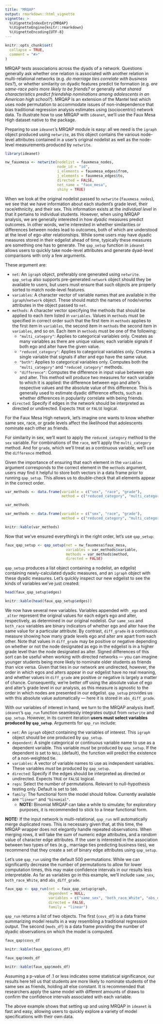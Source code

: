 ```yaml
---
title: "MRQAP"
output: rmarkdown::html_vignette
vignette: >
  %\VignetteIndexEntry{MRQAP}
  %\VignetteEngine{knitr::rmarkdown}
  %\VignetteEncoding{UTF-8}
---
```


```r
knitr::opts_chunk$set(
  collapse = TRUE,
  comment = "#>"
)
```

MRQAP tests associations across the dyads of a network. Questions generally ask whether one relation is associated with another relation in multi-relational networks (e.g. *do marriage ties correlate with business ties?*), or whether similarity on dyadic features predict tie formation (e.g. *are same-race pairs more likely to be friends?* or generally *what shared characteristics predict friendship nominations among adolescents in an American high school?*). MRQAP is an extension of the Mantel test which uses node permutation to accommodate issues of non-independence that bias traditional regression analysis estimates using (sociocentric) network data. To illustrate how to use MRQAP with `ideanet`, we'll use the Faux Mesa High dataset native to the package.

Preparing to use `ideanet`'s MRQAP module is easy: all we need is the `igraph` object produced using `netwrite`, as this object contains the various node-level attributes contained in a user's original nodelist as well as the node-level measurements produced by `netwrite`.

```r
library(ideanet)

nw_fauxmesa <- netwrite(nodelist = fauxmesa_nodes,
                        node_id = "id",
                        i_elements = fauxmesa_edges$from,
                        j_elements = fauxmesa_edges$to,
                        directed = FALSE,
                        net_name = "faux_mesa",
                        shiny = TRUE)
```

When we look at the original nodelist passed to `netwrite` (`fauxmesa_nodes`), we see that we have information about each student's grade level, their race/ethnicity, and their sex. This information exists at the *individual level* in that it pertains to individual students. However, when using MRQAP analysis, we are generally interested in how *dyadic* measures predict outcomes. In other words, we're interested in whether similarities or differences between nodes lead to outcomes, both of which are understood at the level of ego-alter relationships. While some users may have dyadic measures stored in their edgelist ahead of time, typically these measures are something one has to generate. The `qap_setup` function in `ideanet` allows users to quickly take node-level attributes and generate dyad-level comparisons with only a few arguments. 

These argument are:

* `net`: An `igraph` object, preferably one generated using `netwrite`. `qap_setup` also supports pre-generated `network` object should they be available to users, but users must ensure that such objects are properly sorted to match node-level features.
* `variables`: A character vector of variable names that are available in the `igraph`/`network` object. These should match the names of node/vertex attributes in the object passed to `net`.
* `methods`: A character vector specifying the methods that should be applied to each item listed in `variables`. Values in `methods` must be specified in correct order such that the first item in `methods` applies to the first item in `variables`, the second item in `methods` the second item in `variables`, and so on. Each item in `methods` must be one of the following: 
  * `"multi_category"`: Applies to categorical variables only. Creates as many variables as there are unique values; each variable signals if both ego and alter have the given value.
  * `"reduced_category"`: Applies to categorical variables only. Creates a single variable that signals if alter and ego have the same value.
  * `"both"`: Applies to categorical variables only. Computes both the `"multi_category"` and `"reduced_category"` methods.
  * `"difference"`: Computes the difference in input value between ego and alter. This method will produce two measures for each variable to which it is applied: the difference between ego and alter's respective values and the absolute value of this difference. This is generally used to estimate dyadic difference effects, such as whether differences in popularity correlate with being friends.
* `directed`: Specify if edges in the network should be interpreted as directed or undirected. Expects `TRUE` or `FALSE` logical.

For the Faux Mesa High network, let's imagine one wants to know whether same sex, race, or grade levels affect the likelihood that adolescents nominate each other as friends.

For similarity in sex, we'll want to apply the `reduced_category` method to the `sex` variable. For combinations of the `race`, we'll apply the `multi_category` method. And for `grade`, which we'll treat as a continuous variable, we'll use the `difference` method.

Given the importance of ensuring that each element in the `variables` argument corresponds to the correct element in the `methods` argument, users may find it helpful to store both vectors in a data frame prior to running `qap_setup`. This allows us to double-check that all elements appear in the correct order.

```r
var_methods <- data.frame(variable = c("sex", "race", "grade"),
                          method = c("reduced_category", "multi_category", "difference"))

var_methods
```

```r
var_methods <- data.frame(variable = c("sex", "race", "grade"),
                          method = c("reduced_category", "multi_category", "difference"))

knitr::kable(var_methods)
```

Now that we've ensured everything's in the right order, let's use `qap_setup`:

```r
faux_qap_setup <- qap_setup(net = nw_fauxmesa$faux_mesa,
                            variables = var_methods$variable,
                            methods = var_methods$method,
                            directed = FALSE)
```

`qap_setup` produces a list object containing a nodelist, an edgelist containing newly-calculated dyadic measures, and an `igraph` object with these dyadic measures. Let's quickly inspect our new edgelist to see the kinds of variables we've just created:

```r
head(faux_qap_setup$edges)
```
```r
knitr::kable(head(faux_qap_setup$edges))
```

We now have several new variables. Variables appended with `_ego` and `_alter` represent the original values for each edge's ego and alter, respectively, as determined in our original nodelist. Our `same_sex` and `both_race` variables are binary indicators of whether ego and alter have the same value for a particular attribute. By contrast, `diff_grade` is a continuous measure showing how many grade levels ego and alter are apart from each other. Note that values in `diff_grade` may be positive or negative depending on whether or not the node designated as ego in the edgelist is in a higher grade level than the node designated as alter. Signed differences of this sort can be useful when working with directed networks — you can imagine younger students being more likely to nominate older students as friends than vice versa. Given that ties in our network are undirected, however, the order in which egos and alters appear in our edgelist have no real meaning, and whether values in `diff_grade` are positive or negative is largely a matter of chance. Consequently, we're better off using the absolute value of ego and alter's grade level in our analysis, as this measure is agnostic to the order in which nodes are presented in our edgelist. `qap_setup` provides us with this absolute value automatically — here it is stored in `abs_diff_grade`.

With our variables of interest in hand, we turn to the MRQAP analysis itself. `ideanet`'s `qap_run` function seamlessly integrates output from `netwrite` and `qap_setup`. However, in its current iteration **users must select variables produced by `qap_setup`**. Arguments for `qap_run` include:

* `net`: An `igraph` object containing the variables of interest. This `igraph` object should be one produced by `qap_setup`.
* `dependent`: A single categorical or continuous variable name to use as a dependent variable. This variable *must* be produced by `qap_setup`. If the dependent is set to `NULL` (default), the function will predict the existence of a non-weighted tie.
* `variables`: A vector of variable names to use as independent variables. These variables *must* be produced by `qap_setup`.
* `directed`: Specify if the edges should be interpreted as directed or undirected. Expects `TRUE` or `FALSE` logical.
* `reps`: Select the number of permutations. Relevant to null-hypothesis testing only. Default is set to `500`.
* `family`: The functional form the model should follow. Currently available are `"linear"` and `"binomial"`. 
  * **NOTE:** Binomial MRQAP can take a while to simulate; for exploratory purposes, it is recommended to stick to a linear functional form.
  
**NOTE:** If the input network is multi-relational, `qap_run` will automatically merge duplicated rows. This is necessary given that, at this time, the MRQAP wrapper does not elegantly handle repeated observations. When merging rows, it will take the *sum* of numeric edge attributes, and a *random* value of character edge attributes. If the user is interested in the association between two types of ties (e.g., marriage ties predicting business ties), we recommend that they create a set of binary edge attributes using `qap_setup`.
  
Let's use `qap_run` using the default 500 permutations. While we can significantly decrease the number of permutations to allow for lower computation times, this may make confidence intervals in our results less interpretable. As far as variables go in this example, we'll include `same_sex`, `both_race_White`, and `abs_diff_grade`. 

```r
faux_qap <- qap_run(net = faux_qap_setup$graph,
                    dependent = NULL,
                    variables = c("same_sex", "both_race_White", "abs_diff_grade"),
                    directed = FALSE,
                    family = "linear")
```

`qap_run` returns a list of two objects. The first (`covs_df`) is a data frame summarizing model results in a way resembling a traditional regression output. The second (`mods_df`) is a data frame providing the number of dyadic observations on which the model is computed. 

```r
faux_qap$covs_df
```

```r
knitr::kable(faux_qap$covs_df)
```

```r
faux_qap$mods_df
```

```r
knitr::kable(faux_qap$mods_df)
```

Assuming a p-value of .1 or less indicates some statistical significance, our results here tell us that students are more likely to nominate students of the same sex as friends, holding all else constant. It is recommended that researchers apply the same model with different amounts of draws to confirm the confidence intervals associated with each variable.

The above example shows that setting up and using MRQAP in `ideanet` is fast and easy, allowing users to quickly explore a variety of model specifications with their own data.
